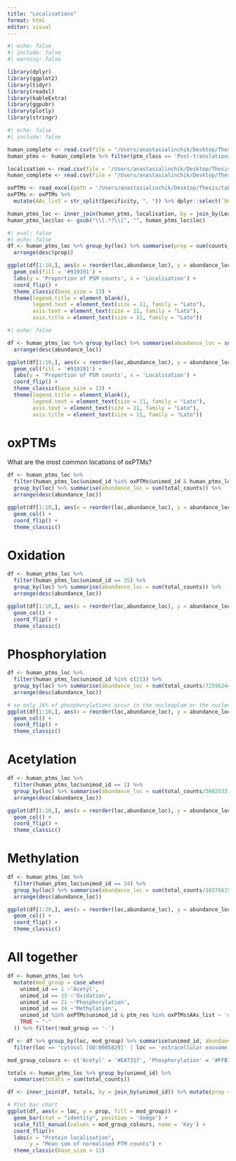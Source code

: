 ```yaml
---
title: "Localisations"
format: html
editor: visual
---
```


```r
#| echo: false
#| include: false
#| warning: false

library(dplyr)
library(ggplot2)
library(tidyr)
library(readxl)
library(kableExtra)
library(ggpubr)
library(plotly)
library(stringr)
```

```r
#| echo: false
#| include: false

human_complete <- read.csv(file = "/Users/anastasialinchik/Desktop/Thesis/DATA/generated/human_new.tsv", header = T, sep = '\t')
human_ptms <- human_complete %>% filter(ptm_class == 'Post-translational')

localisation <- read.csv(file = '/Users/anastasialinchik/Desktop/Thesis/DATA/localisation_raw.tsv', header = T, sep = "\t") %>% dplyr::select(From, GOcellularcomponent) %>% rename(LeadProt = From, loc = GOcellularcomponent)
human_complete <- read.csv(file = "/Users/anastasialinchik/Desktop/Thesis/DATA/generated/human_complete.tsv", header = T, sep = '\t')

oxPTMs <- read_excel(path = '/Users/anastasialinchik/Desktop/Thesis/table_oxPTMs.xlsx', sheet = 'oxPTMs')
oxPTMs <- oxPTMs %>%
  mutate(AAs_list = str_split(Specificity, ", ")) %>% dplyr::select(`Unimod #`, AAs_list) %>% rename(unimod_id = `Unimod #`)

human_ptms_loc <- inner_join(human_ptms, localisation, by = join_by(LeadProt)) %>% separate_rows(loc, sep = "; ") 
human_ptms_loc$loc <- gsub("\\[.*?\\]", "", human_ptms_loc$loc)
```

```r
#| eval: false
#| echo: false
df <- human_ptms_loc %>% group_by(loc) %>% summarise(prop = sum(counts_norm_abund_len/sum(human_ptms_loc$counts_norm_abund_len)))%>%
  arrange(desc(prop))

ggplot(df[1:10,], aes(x = reorder(loc,abundance_loc), y = abundance_loc)) +
  geom_col(fill = '#919191') +
  labs(y = 'Proportion of PSM counts', x = 'Localisation') +
  coord_flip() +
  theme_classic(base_size = 13) +
  theme(legend.title = element_blank(),
        legend.text = element_text(size = 11, family = "Lato"),
        axis.text = element_text(size = 11, family = "Lato"),  
        axis.title = element_text(size = 11, family = "Lato"))
```

```r
#| echo: false

df <- human_ptms_loc %>% group_by(loc) %>% summarise(abundance_loc = sum(total_counts/256391635))%>%
  arrange(desc(abundance_loc))

ggplot(df[1:10,], aes(x = reorder(loc,abundance_loc), y = abundance_loc)) +
  geom_col(fill = '#919191') +
  labs(y = 'Proportion of PSM counts', x = 'Localisation') +
  coord_flip() +
  theme_classic(base_size = 13) +
  theme(legend.title = element_blank(),
        legend.text = element_text(size = 11, family = "Lato"),
        axis.text = element_text(size = 11, family = "Lato"),  
        axis.title = element_text(size = 11, family = "Lato"))
```

# oxPTMs

What are the most common locations of oxPTMs?

```r
df <- human_ptms_loc %>%
  filter(human_ptms_loc$unimod_id %in% oxPTMs$unimod_id & human_ptms_loc$ptm_res %in% oxPTMs$AAs_list) %>% 
  group_by(loc) %>% summarise(abundance_loc = sum(total_counts)) %>%
  arrange(desc(abundance_loc))

ggplot(df[1:10,], aes(x = reorder(loc,abundance_loc), y = abundance_loc)) +
  geom_col() +
  coord_flip() +
  theme_classic()
```

# Oxidation

```r
df <- human_ptms_loc %>%
  filter(human_ptms_loc$unimod_id == 35) %>% 
  group_by(loc) %>% summarise(abundance_loc = sum(total_counts)) %>%
  arrange(desc(abundance_loc))

ggplot(df[1:10,], aes(x = reorder(loc,abundance_loc), y = abundance_loc)) +
  geom_col() +
  coord_flip() +
  theme_classic()
```

# Phosphorylation

```r
df <- human_ptms_loc %>%
  filter(human_ptms_loc$unimod_id %in% c(21)) %>% 
  group_by(loc) %>% summarise(abundance_loc = sum(total_counts/72596244)) %>%
  arrange(desc(abundance_loc))

# so only 16% of phosphorylations occur in the nucleoplam or the nucleus
ggplot(df[1:10,], aes(x = reorder(loc,abundance_loc), y = abundance_loc)) +
  geom_col() +
  coord_flip() +
  theme_classic()
```

# Acetylation

```r
df <- human_ptms_loc %>%
  filter(human_ptms_loc$unimod_id == 1) %>% 
  group_by(loc) %>% summarise(abundance_loc = sum(total_counts/5662533)) %>%
  arrange(desc(abundance_loc))

ggplot(df[1:10,], aes(x = reorder(loc,abundance_loc), y = abundance_loc)) +
  geom_col() +
  coord_flip() +
  theme_classic()
```

# Methylation

```r
df <- human_ptms_loc %>%
  filter(human_ptms_loc$unimod_id == 34) %>% 
  group_by(loc) %>% summarise(abundance_loc = sum(total_counts/18276619)) %>%
  arrange(desc(abundance_loc))

ggplot(df[1:20,], aes(x = reorder(loc,abundance_loc), y = abundance_loc)) +
  geom_col() +
  coord_flip() +
  theme_classic()
```

# All together

```r

df <- human_ptms_loc %>%
  mutate(mod_group = case_when(
    unimod_id == 1 ~'Acetyl', 
    unimod_id == 35 ~'Oxidation', 
    unimod_id == 21 ~'Phosphorylation',
    unimod_id == 34 ~'Methylation',
    unimod_id %in% oxPTMs$unimod_id & ptm_res %in% oxPTMs$AAs_list ~ 'oxPTMs',
    TRUE ~ "-"
  )) %>% filter(!mod_group == '-')

df <- df %>% group_by(loc, mod_group) %>% summarise(unimod_id, abundance_loc = sum(total_counts)) %>% 
  filter(loc == 'cytosol [GO:0005829]' | loc == 'extracellular exosome [GO:0070062]' | loc == 'cytoplasm [GO:0005737]' | loc == 'nucleus [GO:0005634]')

mod_group_colours <- c('Acetyl' = '#EA7317', 'Phosphorylation' = '#FFB703', 'Oxidation' = '#5DB7B1', '-' = '#3DA5D9', 'Methylation' = '#2364AA', 'oxPTMs' = '#5A2A82')

totals <- human_ptms_loc %>% group_by(unimod_id) %>%
  summarise(totals = sum(total_counts))

df <- inner_join(df, totals, by = join_by(unimod_id)) %>% mutate(prop = abundance_loc/totals) %>% distinct()

# Plot bar chart
ggplot(df, aes(x = loc, y = prop, fill = mod_group)) +
  geom_bar(stat = "identity", position = 'dodge') +
  scale_fill_manual(values = mod_group_colours, name = 'Key') +
  coord_flip()+
  labs(x = "Protein localisation",
       y = "Mean sum of normalised PTM counts") +
  theme_classic(base_size = 11)
```
